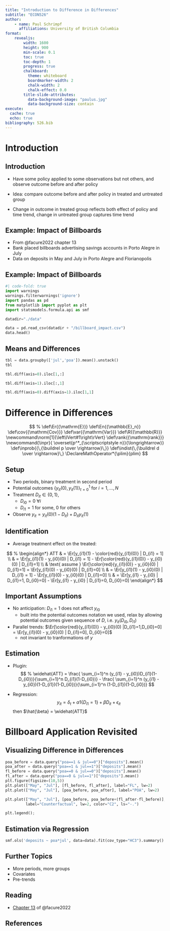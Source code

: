 ```yaml
---
title: "Introduction to Difference in Differences"
subtitle: "ECON526"
author:
    - name: Paul Schrimpf
      affiliations: University of British Columbia
format:
    revealjs:
        width: 1600
        height: 900
        min-scale: 0.1
        toc: true
        toc-depth: 1
        progress: true
        chalkboard:
          theme: whiteboard
          boardmarker-width: 2
          chalk-width: 2
          chalk-effect: 0.0
        title-slide-attributes:
          data-background-image: "paulus.jpg"
          data-background-size: contain
execute:
  cache: true
  echo: true
bibliography: 526.bib
---
```


# Introduction

## Introduction

- Have some policy applied to some observations but not others, and observe outcome before and after policy

- Idea: compare outcome before and after policy in treated and untreated group

- Change in outcome in treated group reflects both effect of policy and time trend, change in untreated group captures time trend


## Example: Impact of Billboards

- From @facure2022 chapter 13
- Bank placed billboards advertising savings accounts in Porto Alegre in July
- Data on deposits in May and July in Porto Alegre and Florianopolis

## Example: Impact of Billboards

```python
#| code-fold: true
import warnings
warnings.filterwarnings('ignore')
import pandas as pd
from matplotlib import pyplot as plt
import statsmodels.formula.api as smf

datadir="./data"
```

```python
data = pd.read_csv(datadir + "/billboard_impact.csv")
data.head()
```

## Means and Differences

```python
tbl = data.groupby(['jul','poa']).mean().unstack()
tbl
```

```python
tbl.diff(axis=0).iloc[1,:]
```

```python
tbl.diff(axis=1).iloc[:,1]
```

```python
tbl.diff(axis=0).diff(axis=1).iloc[1,1]
```

# Difference in Differences

$$ %
\def\Er{{\mathrm{E}}}
\def\En{{\mathbb{E}_n}}
\def\cov{{\mathrm{Cov}}}
\def\var{{\mathrm{Var}}}
\def\R{{\mathbb{R}}}
\newcommand\norm[1]{\left\lVert#1\right\rVert}
\def\rank{{\mathrm{rank}}}
\newcommand{\inpr}{ \overset{p^*_{\scriptscriptstyle n}}{\longrightarrow}}
\def\inprob{{\,{\buildrel p \over \rightarrow}\,}}
\def\indist{\,{\buildrel d \over \rightarrow}\,}
\DeclareMathOperator*{\plim}{plim}
$$


## Setup

- Two periods, binary treatment in second period
- Potential outcomes $\{y_{it}(0),y_{it}(1)\}_{t=0}^1$ for $i=1,...,N$
- Treatment $D_{it} \in \{0,1\}$,
    - $D_{i0} = 0$ $\forall i$
    - $D_{i1} = 1$ for some, $0$ for others
- Observe $y_{it} = y_{it}(0)(1-D_{it}) + D_{it} y_{it}(1)$

## Identification

- Average treatment effect on the treated:

$$ %
\begin{align*}
ATT & = \Er[y_{i1}(1) - \color{red}{y_{i1}(0)} | D_{i1} = 1] \\
& = \Er[y_{i1}(1) - y_{i0}(0) | D_{i1} = 1] - \Er[\color{red}{y_{i1}(0)} - y_{i0}(0) | D_{i1}=1] \\
& \text{ assume } \Er[\color{red}{y_{i1}(0)} - y_{i0}(0) | D_{i1}=1] =  \Er[y_{i1}(0) - y_{i0}(0) | D_{i1}=0] \\
& = \Er[y_{i1}(1) - y_{i0}(0) | D_{i1} = 1] - \Er[y_{i1}(0) - y_{i0}(0) | D_{i1}=0] \\
& = \Er[y_{i1} - y_{i0} | D_{i1}=1, D_{i0}=0] - \Er[y_{i1} - y_{i0} | D_{i1}=0, D_{i0}=0]
\end{align*}
$$

## Important Assumptions

- No anticipation: $D_{i1}=1$ does not affect $y_{i0}$
  - built into the potential outcomes notation we used, relax by allowing potential outcomes given sequence of $D$, i.e. $y_{it}(D_{i0},D_{i1})$

- Parallel trends: $\Er[\color{red}{y_{i1}(0)} - y_{i0}(0) |D_{i1}=1,D_{i0}=0] =  \Er[y_{i1}(0) - y_{i0}(0) | D_{i1}=0], D_{i0}=0]$
  - not invariant to tranformations of $y$


## Estimation

:::.{incremental}

- Plugin:
$$ %
\widehat{ATT} = \frac{ \sum_{i=1}^n (y_{i1} - y_{i0})D_{i1}(1-D_{i0})}{\sum_{i=1}^n D_{i1}(1-D_{i0})} -  \frac{ \sum_{i=1}^n (y_{i1} - y_{i0})(1-D_{i1})(1-D_{i0})}{\sum_{i=1}^n (1-D_{i1})(1-D_{i0})}
$$

- Regression:
$$ %
y_{it} = \delta_t + \alpha 1\{D_{i1}=1\} + \beta D_{it} + \epsilon_{it}
$$
then $\hat{\beta} = \widehat{ATT}$

:::


# Billboard Application Revisited

## Visualizing Difference in Differences

```python
poa_before = data.query("poa==1 & jul==0")["deposits"].mean()
poa_after = data.query("poa==1 & jul==1")["deposits"].mean()
fl_before = data.query("poa==0 & jul==0")["deposits"].mean()
fl_after = data.query("poa==0 & jul==1")["deposits"].mean()
plt.figure(figsize=(10,5))
plt.plot(["May", "Jul"], [fl_before, fl_after], label="FL", lw=2)
plt.plot(["May", "Jul"], [poa_before, poa_after], label="POA", lw=2)

plt.plot(["May", "Jul"], [poa_before, poa_before+(fl_after-fl_before)],
         label="Counterfactual", lw=2, color="C2", ls="-.")

plt.legend();
```

## Estimation via Regression

```python
smf.ols('deposits ~ poa*jul', data=data).fit(cov_type="HC3").summary()
```

## Further Topics

- More periods, more groups
- Covariates
- Pre-trends

## Reading

- [Chapter 13](https://matheusfacure.github.io/python-causality-handbook/13-Difference-in-Differences.html) of @facure2022


## References
